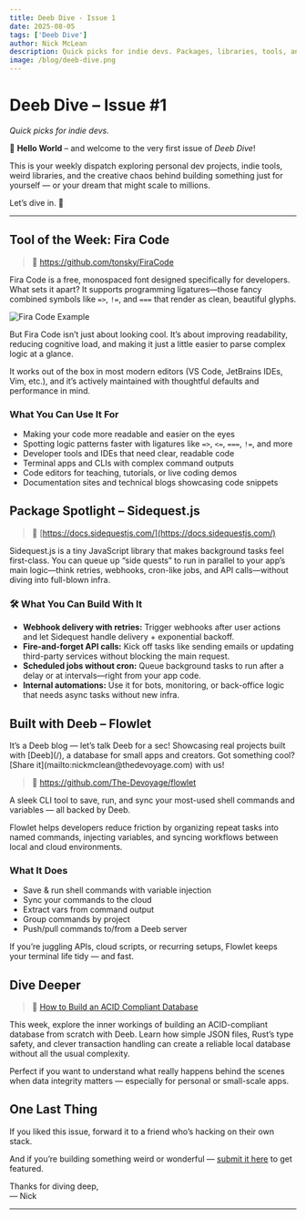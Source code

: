 ```yaml
---
title: Deeb Dive - Issue 1
date: 2025-08-05
tags: ['Deeb Dive']
author: Nick McLean
description: Quick picks for indie devs. Packages, libraries, tools, and more. 
image: /blog/deeb-dive.png
---
```



# Deeb Dive – Issue #1  

*Quick picks for indie devs.*

👋 **Hello World** – and welcome to the very first issue of *Deeb Dive*!  

This is your weekly dispatch exploring personal dev projects, indie tools, weird libraries, and the creative chaos behind building something just for yourself — or your dream that might scale to millions.

Let’s dive in. 🌊

---

<EmailSignupForm />

## Tool of the Week: Fira Code

> 🔗 https://github.com/tonsky/FiraCode

Fira Code is a free, monospaced font designed specifically for developers. What sets it apart? It supports programming ligatures—those fancy combined symbols like `=>`, `!=`, and `===` that render as clean, beautiful glyphs.

![Fira Code Example](https://raw.githubusercontent.com/tonsky/FiraCode/7c5fc86cfe1e4d17778ed7100fb6bd108dc5236f/extras/logo.svg)

But Fira Code isn’t just about looking cool. It’s about improving readability, reducing cognitive load, and making it just a little easier to parse complex logic at a glance.

It works out of the box in most modern editors (VS Code, JetBrains IDEs, Vim, etc.), and it’s actively maintained with thoughtful defaults and performance in mind.

### What You Can Use It For

- Making your code more readable and easier on the eyes
- Spotting logic patterns faster with ligatures like `=>`, `<=`, `===`, `!=`, and more
- Developer tools and IDEs that need clear, readable code
- Terminal apps and CLIs with complex command outputs
- Code editors for teaching, tutorials, or live coding demos
- Documentation sites and technical blogs showcasing code snippets

## Package Spotlight  – **Sidequest.js**

> 🔗 [https://docs.sidequestjs.com/](https://docs.sidequestjs.com/)

Sidequest.js is a tiny JavaScript library that makes background tasks feel first-class. You can queue up “side quests” to run in parallel to your app’s main logic—think retries, webhooks, cron-like jobs, and API calls—without diving into full-blown infra.

### 🛠 What You Can Build With It

- **Webhook delivery with retries:** Trigger webhooks after user actions and let Sidequest handle delivery + exponential backoff.
- **Fire-and-forget API calls:** Kick off tasks like sending emails or updating third-party services without blocking the main request.
- **Scheduled jobs without cron:** Queue background tasks to run after a delay or at intervals—right from your app code.
- **Internal automations:** Use it for bots, monitoring, or back-office logic that needs async tasks without new infra.

## Built with Deeb – Flowlet

<Callout type="info">
It’s a Deeb blog — let’s talk Deeb for a sec!
Showcasing real projects built with [Deeb](/), a database for small apps and creators. Got something cool? [Share it](mailto:nickmclean@thedevoyage.com) with us!
</Callout>


> 🔗 https://github.com/The-Devoyage/flowlet

A sleek CLI tool to save, run, and sync your most-used shell commands and variables — all backed by Deeb.

Flowlet helps developers reduce friction by organizing repeat tasks into named commands, injecting variables, and syncing workflows between local and cloud environments.

### What It Does

- Save & run shell commands with variable injection
- Sync your commands to the cloud
- Extract vars from command output
- Group commands by project
- Push/pull commands to/from a Deeb server

If you’re juggling APIs, cloud scripts, or recurring setups, Flowlet keeps your terminal life tidy — and fast.

## Dive Deeper

> 🔗 [How to Build an ACID Compliant Database](/posts/how-to-build-acid)

This week, explore the inner workings of building an ACID-compliant database from scratch with Deeb. Learn how simple JSON files, Rust’s type safety, and clever transaction handling can create a reliable local database without all the usual complexity.

Perfect if you want to understand what really happens behind the scenes when data integrity matters — especially for personal or small-scale apps.

## One Last Thing

If you liked this issue, forward it to a friend who’s hacking on their own stack.

And if you’re building something weird or wonderful — [submit it here](mailto:nickmclean@thedevoyage.com) to get featured.

Thanks for diving deep,  
— Nick

---

<EmailSignupForm />
